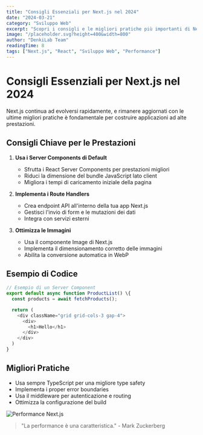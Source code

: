 ```yaml
---
title: "Consigli Essenziali per Next.js nel 2024"
date: "2024-03-21"
category: "Sviluppo Web"
excerpt: "Scopri i consigli e le migliori pratiche più importanti di Next.js per costruire applicazioni web moderne nel 2024."
image: "/placeholder.svg?height=400&width=800"
author: "DenkiLab Team"
readingTime: 8
tags: ["Next.js", "React", "Sviluppo Web", "Performance"]
---
```


# Consigli Essenziali per Next.js nel 2024

Next.js continua ad evolversi rapidamente, e rimanere aggiornati con le ultime migliori pratiche è fondamentale per costruire applicazioni ad alte prestazioni.

## Consigli Chiave per le Prestazioni

1. **Usa i Server Components di Default**
   - Sfrutta i React Server Components per prestazioni migliori
   - Riduci la dimensione del bundle JavaScript lato client
   - Migliora i tempi di caricamento iniziale della pagina

2. **Implementa i Route Handlers**
   - Crea endpoint API all'interno della tua app Next.js
   - Gestisci l'invio di form e le mutazioni dei dati
   - Integra con servizi esterni

3. **Ottimizza le Immagini**
   - Usa il componente Image di Next.js
   - Implementa il dimensionamento corretto delle immagini
   - Abilita la conversione automatica in WebP

## Esempio di Codice

```typescript
// Esempio di un Server Component
export default async function ProductList() \{
  const products = await fetchProducts();

  return (
    <div className="grid grid-cols-3 gap-4">
      <div>
        <h1>Hello</h1>
      </div>
    </div>
  )
}
```

## Migliori Pratiche

- Usa sempre TypeScript per una migliore type safety
- Implementa i proper error boundaries
- Usa il middleware per autenticazione e routing
- Ottimizza la configurazione del build

![Performance Next.js](/placeholder.svg?height=300&width=600)

> "La performance è una caratteristica." - Mark Zuckerberg
